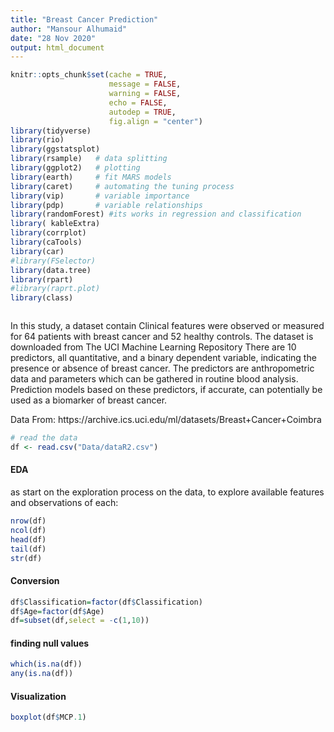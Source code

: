 ```yaml
---
title: "Breast Cancer Prediction"
author: "Mansour Alhumaid"
date: "28 Nov 2020"
output: html_document
---
```



```r
knitr::opts_chunk$set(cache = TRUE, 
                      message = FALSE,
                      warning = FALSE,
                      echo = FALSE,
                      autodep = TRUE, 
                      fig.align = "center")
library(tidyverse)
library(rio)
library(ggstatsplot)
library(rsample)   # data splitting
library(ggplot2)   # plotting
library(earth)     # fit MARS models
library(caret)     # automating the tuning process
library(vip)       # variable importance
library(pdp)       # variable relationships
library(randomForest) #its works in regression and classification
library( kableExtra)
library(corrplot)
library(caTools)
library(car)
#library(FSelector)
library(data.tree)
library(rpart)
#library(raprt.plot)
library(class)



```


In this study, a dataset contain Clinical features were observed or measured for 64 patients with breast cancer and 52 healthy controls. The dataset is downloaded from The UCI Machine Learning Repository
There are 10 predictors, all quantitative, and a binary dependent variable, indicating the presence or absence of breast cancer. The predictors are anthropometric data and parameters which can be gathered in routine blood analysis. Prediction models based on these predictors, if accurate, can potentially be used as a biomarker of breast cancer.

Data From:
https://archive.ics.uci.edu/ml/datasets/Breast+Cancer+Coimbra



```r

# read the data 
df <- read.csv("Data/dataR2.csv")
```




#### EDA
as start on the exploration process on the data, to explore available features and observations of each:


```r
nrow(df)
ncol(df)
head(df)
tail(df)
str(df)

```

#### Conversion
```r

df$Classification=factor(df$Classification)
df$Age=factor(df$Age)
df=subset(df,select = -c(1,10))
```





#### finding null values
```r
which(is.na(df))
any(is.na(df))
```




####  Visualization
```r
boxplot(df$MCP.1)
```




